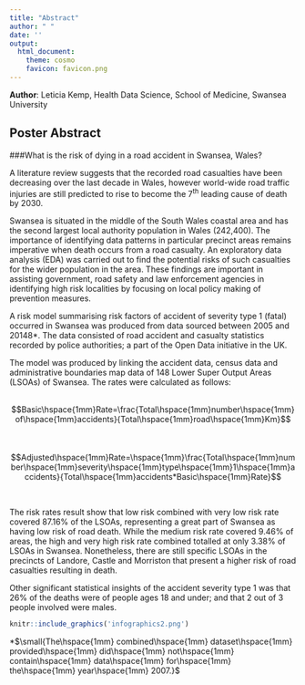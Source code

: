 ```yaml
---
title: "Abstract"
author: " "
date: ''
output:
  html_document:
    theme: cosmo
    favicon: favicon.png
---
```


**Author**:
Leticia Kemp, Health Data Science, School of Medicine, Swansea University

## Poster Abstract

###What is the risk of dying in a road accident in Swansea, Wales?

A literature review suggests that the recorded road casualties have been decreasing over the last decade in Wales, however world-wide road traffic injuries are still predicted to rise to become the 7^th^ leading cause of death by 2030. 

Swansea is situated in the middle of the South Wales coastal area and has the second largest local authority population in Wales (242,400). The importance of identifying data patterns in particular precinct areas remains imperative when death occurs from a road casualty. An exploratory data analysis (EDA) was carried out to find the potential risks of such casualties for the wider population in the area. These findings are important in assisting government, road safety and law enforcement agencies in identifying high risk localities by focusing on local policy making of prevention measures.

A risk model summarising risk factors of accident of severity type 1 (fatal) occurred in Swansea was produced from data sourced between 2005 and 20148*. The data consisted of road accident and casualty statistics recorded by police authorities; a part of the Open Data initiative in the UK. 

The model was produced by linking the accident data, census data and administrative boundaries map data of 148 Lower Super Output Areas (LSOAs) of Swansea. The rates were calculated as follows:
<br>
<br>

$$Basic\hspace{1mm}Rate=\frac{Total\hspace{1mm}number\hspace{1mm}of\hspace{1mm}accidents}{Total\hspace{1mm}road\hspace{1mm}Km}$$
<br>
<br>
$$Adjusted\hspace{1mm}Rate=\hspace{1mm}\frac{Total\hspace{1mm}number\hspace{1mm}severity\hspace{1mm}type\hspace{1mm}1\hspace{1mm}accidents}{Total\hspace{1mm}accidents*Basic\hspace{1mm}Rate}$$ 


<br>


The risk rates result show that low risk combined with very low risk rate covered 87.16% of the LSOAs, representing a great part of Swansea as having low risk of road death. While the medium risk rate covered 9.46% of areas, the high and very high risk rate combined totalled at only 3.38% of LSOAs in Swansea. Nonetheless, there are still specific LSOAs in the precincts of Landore, Castle and Morriston that present a higher risk of road casualties resulting in death. 

Other significant statistical insights of the accident severity type 1 was that 26% of the deaths were of people ages 18 and under; and that 2 out of 3 people involved were males.


```r
knitr::include_graphics('infographics2.png')
```

*$\small{The\hspace{1mm} combined\hspace{1mm} dataset\hspace{1mm} provided\hspace{1mm} did\hspace{1mm} not\hspace{1mm} contain\hspace{1mm} data\hspace{1mm} for\hspace{1mm} the\hspace{1mm} year\hspace{1mm} 2007.}$

